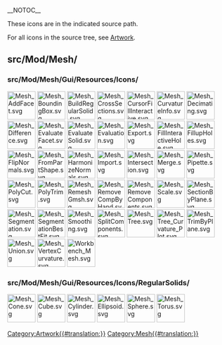 __NOTOC__
<languages/>

These icons are in the indicated source path. 

For all icons in the source tree, see [[Artwork|Artwork]].

== src/Mod/Mesh/ ==

=== src/Mod/Mesh/Gui/Resources/Icons/ ===

[[File:Mesh_AddFacet.svg|64px]]
[[File:Mesh_BoundingBox.svg|64px]]
[[File:Mesh_BuildRegularSolid.svg|64px]]
[[File:Mesh_CrossSections.svg|64px]]
[[File:Mesh_CursorFillInteractive.svg|64px]]
[[File:Mesh_CurvatureInfo.svg|64px]]
[[File:Mesh_Decimating.svg|64px]]
[[File:Mesh_Difference.svg|64px]]
[[File:Mesh_EvaluateFacet.svg|64px]]
[[File:Mesh_EvaluateSolid.svg|64px]]
[[File:Mesh_Evaluation.svg|64px]]
[[File:Mesh_Export.svg|64px]]
[[File:Mesh_FillInteractiveHole.svg|64px]]
[[File:Mesh_FillupHoles.svg|64px]]
[[File:Mesh_FlipNormals.svg|64px]]
[[File:Mesh_FromPartShape.svg|64px]]
[[File:Mesh_HarmonizeNormals.svg|64px]]
[[File:Mesh_Import.svg|64px]]
[[File:Mesh_Intersection.svg|64px]]
[[File:Mesh_Merge.svg|64px]]
[[File:Mesh_Pipette.svg|64px]]
[[File:Mesh_PolyCut.svg|64px]]
[[File:Mesh_PolyTrim.svg|64px]]
[[File:Mesh_RemeshGmsh.svg|64px]]
[[File:Mesh_RemoveCompByHand.svg|64px]]
[[File:Mesh_RemoveComponents.svg|64px]]
[[File:Mesh_Scale.svg|64px]]
[[File:Mesh_SectionByPlane.svg|64px]]
[[File:Mesh_Segmentation.svg|64px]]
[[File:Mesh_SegmentationBestFit.svg|64px]]
[[File:Mesh_Smoothing.svg|64px]]
[[File:Mesh_SplitComponents.svg|64px]]
[[File:Mesh_Tree.svg|64px]]
[[File:Mesh_Tree_Curvature_Plot.svg|64px]]
[[File:Mesh_TrimByPlane.svg|64px]]
[[File:Mesh_Union.svg|64px]]
[[File:Mesh_VertexCurvature.svg|64px]]
[[File:Workbench_Mesh.svg|64px]]

=== src/Mod/Mesh/Gui/Resources/Icons/RegularSolids/ ===

[[File:Mesh_Cone.svg|64px]]
[[File:Mesh_Cube.svg|64px]]
[[File:Mesh_Cylinder.svg|64px]]
[[File:Mesh_Ellipsoid.svg|64px]]
[[File:Mesh_Sphere.svg|64px]]
[[File:Mesh_Torus.svg|64px]]


[[Category:Artwork{{#translation:}}]]
<noinclude>[[Category:Mesh{{#translation:}}]]</noinclude> <!-- we don't want this transcluded -->